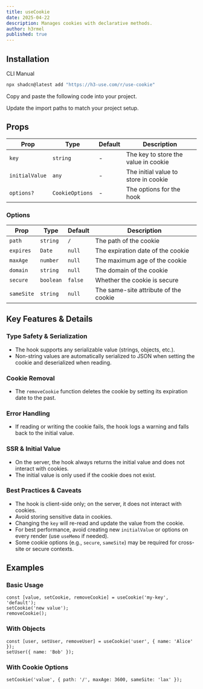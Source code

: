 ```yaml
---
title: useCookie
date: 2025-04-22
description: Manages cookies with declarative methods.
author: h3rmel
published: true
---
```


<HookPreview name="use-cookie-demo" />

## Installation

<Tabs defaultValue="cli">

<TabsList>
  <TabsTrigger value="cli">CLI</TabsTrigger>
  <TabsTrigger value="manual">Manual</TabsTrigger>
</TabsList>
<TabsContent value="cli">

```bash
npx shadcn@latest add "https://h3-use.com/r/use-cookie"
```

</TabsContent>
<TabsContent value="manual">

<Steps>

<Step>Copy and paste the following code into your project.</Step>

<HookSource name="use-cookie" />

<Step>Update the import paths to match your project setup.</Step>

</Steps>

</TabsContent>

</Tabs>

## Props

| Prop           | Type            | Default | Description                          |
| -------------- | --------------- | ------- | ------------------------------------ |
| `key`          | `string`        | -       | The key to store the value in cookie |
| `initialValue` | `any`           | -       | The initial value to store in cookie |
| `options?`     | `CookieOptions` | -       | The options for the hook             |

### Options

| Prop       | Type      | Default | Description                           |
| ---------- | --------- | ------- | ------------------------------------- |
| `path`     | `string`  | `/`     | The path of the cookie                |
| `expires`  | `Date`    | `null`  | The expiration date of the cookie     |
| `maxAge`   | `number`  | `null`  | The maximum age of the cookie         |
| `domain`   | `string`  | `null`  | The domain of the cookie              |
| `secure`   | `boolean` | `false` | Whether the cookie is secure          |
| `sameSite` | `string`  | `null`  | The same-site attribute of the cookie |

## Key Features & Details

### Type Safety & Serialization

- The hook supports any serializable value (strings, objects, etc.).
- Non-string values are automatically serialized to JSON when setting the cookie and deserialized when reading.

### Cookie Removal

- The `removeCookie` function deletes the cookie by setting its expiration date to the past.

### Error Handling

- If reading or writing the cookie fails, the hook logs a warning and falls back to the initial value.

### SSR & Initial Value

- On the server, the hook always returns the initial value and does not interact with cookies.
- The initial value is only used if the cookie does not exist.

### Best Practices & Caveats

- The hook is client-side only; on the server, it does not interact with cookies.
- Avoid storing sensitive data in cookies.
- Changing the `key` will re-read and update the value from the cookie.
- For best performance, avoid creating new `initialValue` or options on every render (use `useMemo` if needed).
- Some cookie options (e.g., `secure`, `sameSite`) may be required for cross-site or secure contexts.

## Examples

### Basic Usage

```tsx
const [value, setCookie, removeCookie] = useCookie('my-key', 'default');
setCookie('new value');
removeCookie();
```

### With Objects

```tsx
const [user, setUser, removeUser] = useCookie('user', { name: 'Alice' });
setUser({ name: 'Bob' });
```

### With Cookie Options

```tsx
setCookie('value', { path: '/', maxAge: 3600, sameSite: 'lax' });
```
